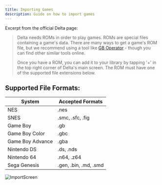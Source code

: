 ```yaml
---
title: Importing Games
description: Guide on how to import games
---
```



Excerpt from the official Delta page:

> Delta needs ROMs in order to play games. ROMs are special files containing a game's data. There are many ways to get a game's ROM file, but we recommend using a tool like [GB Operator](https://www.epilogue.co/product/gb-operator) - though you can find other similar tools online.
>
> Once you have a ROM, you can add it to your library by tapping '+' in the top right corner of Delta's main screen. The ROM must have one of the supported file extensions below.

## Supported File Formats:

| System                                                                                    | Accepted Formats      |
| ----------------------------------------------------------------------------------------- | --------------------- |
| NES <Icon name="arcticons:snes9x" size="1.2em" class="inline-table" />                    | .nes                  |
| SNES <Icon name="arcticons:snes9x" size="1.2em" class="inline-table" />                   | .smc, .sfc, .fig      |
| Game Boy <Icon name="streamline:gameboy" size="1.2em" class="inline-table" />             | .gb                   |
| Game Boy Color <Icon name="teenyicons:gbc-outline" size="1.2em" class="inline-table" />   | .gbc                  |
| Game Boy Advance <Icon name="teenyicons:gba-outline" size="1.2em" class="inline-table" /> | .gba                  |
| Nintendo DS <Icon name="simple-icons:nintendo3ds" size="1.2em" class="inline-table" />    | .ds, .nds             |
| Nintendo 64 <Icon name="file-icons:nintendo64" size="1.2em" class="inline-table" />       | .n64, .z64            |
| Sega Genesis <Icon name="simple-icons:sega" size="1.2em" class="inline-table" />          | .gen, .bin, .md, .smd |

![ImportScreen](../../../assets/importscreen.png)
